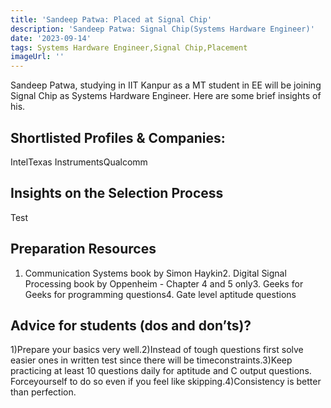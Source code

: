```yaml
---
title: 'Sandeep Patwa: Placed at Signal Chip'
description: 'Sandeep Patwa: Signal Chip(Systems Hardware Engineer)'
date: '2023-09-14'
tags: Systems Hardware Engineer,Signal Chip,Placement
imageUrl: ''
---
```


Sandeep Patwa, studying in IIT Kanpur as a MT student in EE will be joining Signal Chip as Systems Hardware Engineer. Here are some brief insights of his.

## Shortlisted Profiles & Companies:
IntelTexas InstrumentsQualcomm

## Insights on the Selection Process
Test

##  Preparation Resources
1. Communication Systems book by Simon Haykin2. Digital Signal Processing book by Oppenheim - Chapter 4 and 5 only3. Geeks for Geeks for programming questions4. Gate level aptitude questions

## Advice for students (dos and don’ts)? 
1)Prepare your basics very well.2)Instead of tough questions first solve easier ones in written test since there will be timeconstraints.3)Keep practicing at least 10 questions daily for aptitude and C output questions. Forceyourself to do so even if you feel like skipping.4)Consistency is better than perfection.

